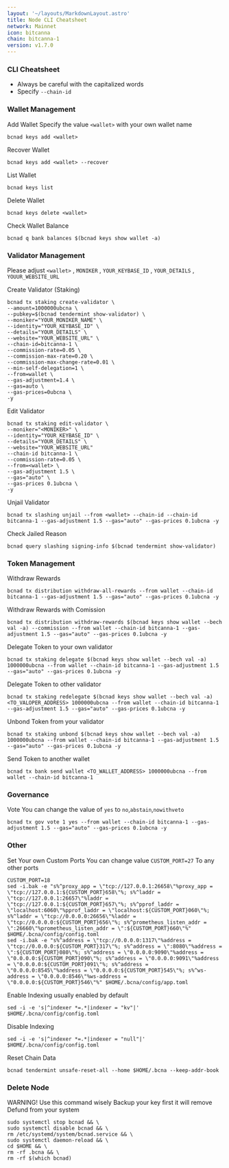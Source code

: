 ```yaml
---
layout: '~/layouts/MarkdownLayout.astro'
title: Node CLI Cheatsheet
network: Mainnet
icon: bitcanna
chain: bitcanna-1
version: v1.7.0
---
```


### CLI Cheatsheet

- Always be careful with the capitalized words
- Specify `--chain-id`

### Wallet Management

Add Wallet
Specify the value `<wallet>` with your own wallet name

```
bcnad keys add <wallet>
```

Recover Wallet
```
bcnad keys add <wallet> --recover
```

List Wallet
```
bcnad keys list
```

Delete Wallet
```
bcnad keys delete <wallet>
```

Check Wallet Balance
```
bcnad q bank balances $(bcnad keys show wallet -a)
```

### Validator Management

Please adjust `<wallet>` , `MONIKER` , `YOUR_KEYBASE_ID` , `YOUR_DETAILS` , `YOUUR_WEBSITE_URL`

Create Validator (Staking)
```
bcnad tx staking create-validator \
--amount=1000000ubcna \
--pubkey=$(bcnad tendermint show-validator) \
--moniker="YOUR_MONIKER_NAME" \
--identity="YOUR_KEYBASE_ID" \
--details="YOUR_DETAILS" \
--website="YOUR_WEBSITE_URL" \
--chain-id=bitcanna-1 \
--commission-rate=0.05 \
--commission-max-rate=0.20 \
--commission-max-change-rate=0.01 \
--min-self-delegation=1 \
--from=wallet \
--gas-adjustment=1.4 \
--gas=auto \
--gas-prices=0ubcna \
-y
```

Edit Validator
```
bcnad tx staking edit-validator \
--moniker="<MONIKER>" \
--identity="YOUR_KEYBASE_ID" \
--details="YOUR_DETAILS" \
--website="YOUR_WEBSITE_URL"
--chain-id bitcanna-1 \
--commission-rate=0.05 \
--from=<wallet> \
--gas-adjustment 1.5 \
--gas="auto" \
--gas-prices 0.1ubcna \
-y
```


Unjail Validator
```
bcnad tx slashing unjail --from <wallet> --chain-id --chain-id bitcanna-1 --gas-adjustment 1.5 --gas="auto" --gas-prices 0.1ubcna -y
```

Check Jailed Reason
```
bcnad query slashing signing-info $(bcnad tendermint show-validator)
```

### Token Management

Withdraw Rewards
```
bcnad tx distribution withdraw-all-rewards --from wallet --chain-id bitcanna-1 --gas-adjustment 1.5 --gas="auto" --gas-prices 0.1ubcna -y
```

Withdraw Rewards with Comission
```
bcnad tx distribution withdraw-rewards $(bcnad keys show wallet --bech val -a) --commission --from wallet --chain-id bitcanna-1 --gas-adjustment 1.5 --gas="auto" --gas-prices 0.1ubcna -y
```

Delegate Token to your own validator
```
bcnad tx staking delegate $(bcnad keys show wallet --bech val -a) 1000000ubcna --from wallet --chain-id bitcanna-1 --gas-adjustment 1.5 --gas="auto" --gas-prices 0.1ubcna -y
```

Delegate Token to other validator
```
bcnad tx staking redelegate $(bcnad keys show wallet --bech val -a) <TO_VALOPER_ADDRESS> 1000000ubcna --from wallet --chain-id bitcanna-1 --gas-adjustment 1.5 --gas="auto" --gas-prices 0.1ubcna -y
```

Unbond Token from your validator
```
bcnad tx staking unbond $(bcnad keys show wallet --bech val -a) 1000000ubcna --from wallet --chain-id bitcanna-1 --gas-adjustment 1.5 --gas="auto" --gas-prices 0.1ubcna -y
```

Send Token to another wallet
```
bcnad tx bank send wallet <TO_WALLET_ADDRESS> 1000000ubcna --from wallet --chain-id bitcanna-1
```

### Governance 

Vote
You can change the value of `yes` to `no`,`abstain`,`nowithveto`

```
bcnad tx gov vote 1 yes --from wallet --chain-id bitcanna-1 --gas-adjustment 1.5 --gas="auto" --gas-prices 0.1ubcna -y
```

### Other

Set Your own Custom Ports
You can change value `CUSTOM_PORT=27` To any other ports
```
CUSTOM_PORT=18
sed -i.bak -e "s%^proxy_app = \"tcp://127.0.0.1:26658\"%proxy_app = \"tcp://127.0.0.1:${CUSTOM_PORT}658\"%; s%^laddr = \"tcp://127.0.0.1:26657\"%laddr = \"tcp://127.0.0.1:${CUSTOM_PORT}657\"%; s%^pprof_laddr = \"localhost:6060\"%pprof_laddr = \"localhost:${CUSTOM_PORT}060\"%; s%^laddr = \"tcp://0.0.0.0:26656\"%laddr = \"tcp://0.0.0.0:${CUSTOM_PORT}656\"%; s%^prometheus_listen_addr = \":26660\"%prometheus_listen_addr = \":${CUSTOM_PORT}660\"%" $HOME/.bcna/config/config.toml
sed -i.bak -e "s%^address = \"tcp://0.0.0.0:1317\"%address = \"tcp://0.0.0.0:${CUSTOM_PORT}317\"%; s%^address = \":8080\"%address = \":${CUSTOM_PORT}080\"%; s%^address = \"0.0.0.0:9090\"%address = \"0.0.0.0:${CUSTOM_PORT}090\"%; s%^address = \"0.0.0.0:9091\"%address = \"0.0.0.0:${CUSTOM_PORT}091\"%; s%^address = \"0.0.0.0:8545\"%address = \"0.0.0.0:${CUSTOM_PORT}545\"%; s%^ws-address = \"0.0.0.0:8546\"%ws-address = \"0.0.0.0:${CUSTOM_PORT}546\"%" $HOME/.bcna/config/app.toml
```

Enable Indexing usually enabled by default
```
sed -i -e 's|^indexer *=.*|indexer = "kv"|' $HOME/.bcna/config/config.toml
```

Disable Indexing
```
sed -i -e 's|^indexer *=.*|indexer = "null"|' $HOME/.bcna/config/config.toml
```

Reset Chain Data
```
bcnad tendermint unsafe-reset-all --home $HOME/.bcna --keep-addr-book
```

### Delete Node

WARNING! Use this command wisely 
Backup your key first it will remove Defund from your system

```
sudo systemctl stop bcnad && \
sudo systemctl disable bcnad && \
rm /etc/systemd/system/bcnad.service && \
sudo systemctl daemon-reload && \
cd $HOME && \
rm -rf .bcna && \
rm -rf $(which bcnad)
```
